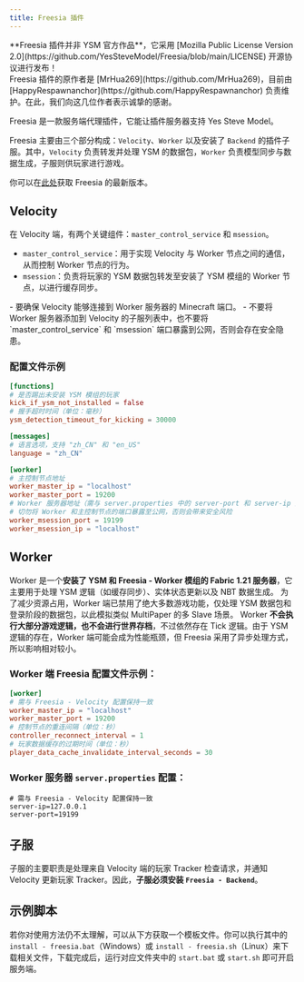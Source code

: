 ```yaml
---
title: Freesia 插件
---
```



<Aside type="caution">
  **Freesia 插件并非 YSM 官方作品**，它采用 [Mozilla Public License Version
  2.0](https://github.com/YesSteveModel/Freesia/blob/main/LICENSE)
  开源协议进行发布！
</Aside>

<Aside>
  Freesia 插件的原作者是 [MrHua269](https://github.com/MrHua269)，目前由
  [HappyRespawnanchor](https://github.com/HappyRespawnanchor)
  负责维护。在此，我们向这几位作者表示诚挚的感谢。
</Aside>

Freesia 是一款服务端代理插件，它能让插件服务器支持 Yes Steve Model。

Freesia 主要由三个部分构成：`Velocity`、`Worker` 以及安装了 `Backend` 的插件子服。其中，`Velocity` 负责转发并处理 YSM 的数据包，`Worker` 负责模型同步与数据生成，子服则供玩家进行游戏。

你可以在[此处](https://github.com/YesSteveModel/Freesia/releases)获取 Freesia 的最新版本。

<LinkCard title="YesSteveModel/Freesia" href="YesSteveModel/Freesia" />

## Velocity

在 Velocity 端，有两个关键组件：`master_control_service` 和 `msession`。

- `master_control_service`：用于实现 Velocity 与 Worker 节点之间的通信，从而控制 Worker 节点的行为。
- `msession`：负责将玩家的 YSM 数据包转发至安装了 YSM 模组的 Worker 节点，以进行缓存同步。

<Aside>
  - 要确保 Velocity 能够连接到 Worker 服务器的 Minecraft 端口。 - 不要将 Worker
  服务器添加到 Velocity 的子服列表中，也不要将 `master_control_service` 和
  `msession` 端口暴露到公网，否则会存在安全隐患。
</Aside>

### 配置文件示例

```toml
[functions]
# 是否踢出未安装 YSM 模组的玩家
kick_if_ysm_not_installed = false
# 握手超时时间（单位：毫秒）
ysm_detection_timeout_for_kicking = 30000

[messages]
# 语言选项，支持 "zh_CN" 和 "en_US"
language = "zh_CN"

[worker]
# 主控制节点地址
worker_master_ip = "localhost"
worker_master_port = 19200
# Worker 服务器地址（需与 server.properties 中的 server-port 和 server-ip 对应）
# 切勿将 Worker 和主控制节点的端口暴露至公网，否则会带来安全风险
worker_msession_port = 19199
worker_msession_ip = "localhost"
```

## Worker

Worker 是一个**安装了 YSM 和 Freesia - Worker 模组的 Fabric 1.21 服务器**，它主要用于处理 YSM 逻辑（如缓存同步）、实体状态更新以及 NBT 数据生成。
为了减少资源占用，Worker 端已禁用了绝大多数游戏功能，仅处理 YSM 数据包和登录阶段的数据包，以此模拟类似 MultiPaper 的多 Slave 场景。
Worker **不会执行大部分游戏逻辑，也不会进行世界存档**，不过依然存在 Tick 逻辑。由于 YSM 逻辑的存在，Worker 端可能会成为性能瓶颈，但 Freesia 采用了异步处理方式，所以影响相对较小。

### Worker 端 Freesia 配置文件示例：

```toml
[worker]
# 需与 Freesia - Velocity 配置保持一致
worker_master_ip = "localhost"
worker_master_port = 19200
# 控制节点的重连间隔（单位：秒）
controller_reconnect_interval = 1
# 玩家数据缓存的过期时间（单位：秒）
player_data_cache_invalidate_interval_seconds = 30
```

### Worker 服务器 `server.properties` 配置：

```properties
# 需与 Freesia - Velocity 配置保持一致
server-ip=127.0.0.1
server-port=19199
```

## 子服

子服的主要职责是处理来自 Velocity 端的玩家 Tracker 检查请求，并通知 Velocity 更新玩家 Tracker。因此，**子服必须安装 `Freesia - Backend`**。

## 示例脚本

若你对使用方法仍不太理解，可以从下方获取一个模板文件。你可以执行其中的 `install - freesia.bat`（Windows）或 `install - freesia.sh`（Linux）来下载相关文件，下载完成后，运行对应文件夹中的 `start.bat` 或 `start.sh` 即可开启服务端。

<FileCard
  name="freesia-template.zip"
  size="10.6 KB"
  url="/files/freesia-template.zip"
/>
